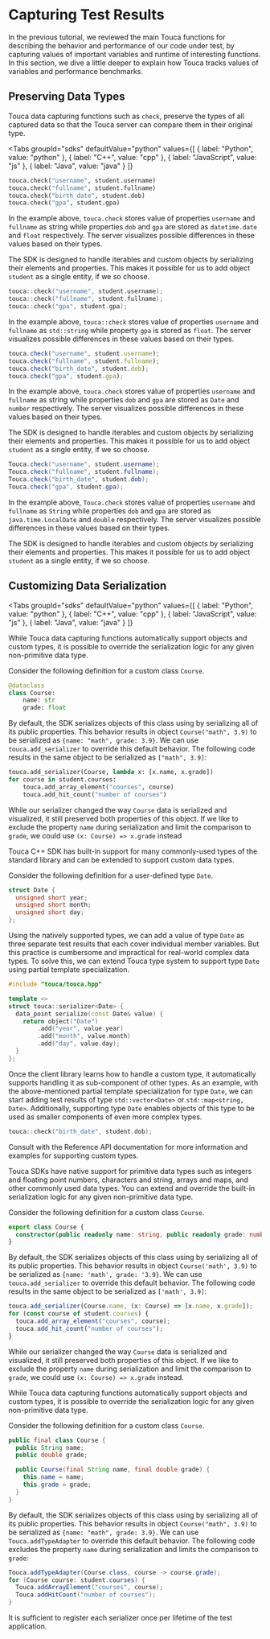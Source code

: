 
# Capturing Test Results

In the previous tutorial, we reviewed the main Touca functions for describing
the behavior and performance of our code under test, by capturing values of
important variables and runtime of interesting functions. In this section, we
dive a little deeper to explain how Touca tracks values of variables and
performance benchmarks.

## Preserving Data Types

Touca data capturing functions such as `check`, preserve the types of all
captured data so that the Touca server can compare them in their original type.

<Tabs
  groupId="sdks"
  defaultValue="python"
  values={[
    { label: "Python", value: "python" },
    { label: "C++", value: "cpp" },
    { label: "JavaScript", value: "js" },
    { label: "Java", value: "java" }
  ]}
>
  <TabItem value="python">

```py
touca.check("username", student.username)
touca.check("fullname", student.fullname)
touca.check("birth_date", student.dob)
touca.check("gpa", student.gpa)
```

In the example above, `touca.check` stores value of properties `username` and
`fullname` as string while properties `dob` and `gpa` are stored as
`datetime.date` and `float` respectively. The server visualizes possible
differences in these values based on their types.

The SDK is designed to handle iterables and custom objects by serializing their
elements and properties. This makes it possible for us to add object `student`
as a single entity, if we so choose.

  </TabItem>
  <TabItem value="cpp">

```cpp
touca::check("username", student.username);
touca::check("fullname", student.fullname);
touca::check("gpa", student.gpa);
```

In the example above, `touca::check` stores value of properties `username` and
`fullname` as `std::string` while property `gpa` is stored as `float`. The
server visualizes possible differences in these values based on their types.

  </TabItem>
  <TabItem value="js">

```ts
touca.check("username", student.username);
touca.check("fullname", student.fullname);
touca.check("birth_date", student.dob);
touca.check("gpa", student.gpa);
```

In the example above, `touca.check` stores value of properties `username` and
`fullname` as string while properties `dob` and `gpa` are stored as `Date` and
`number` respectively. The server visualizes possible differences in these
values based on their types.

The SDK is designed to handle iterables and custom objects by serializing their
elements and properties. This makes it possible for us to add object `student`
as a single entity, if we so choose.

  </TabItem>
  <TabItem value="java">

```java
Touca.check("username", student.username);
Touca.check("fullname", student.fullname);
Touca.check("birth_date", student.dob);
Touca.check("gpa", student.gpa);
```

In the example above, `Touca.check` stores value of properties `username` and
`fullname` as `String` while properties `dob` and `gpa` are stored as
`java.time.LocalDate` and `double` respectively. The server visualizes possible
differences in these values based on their types.

The SDK is designed to handle iterables and custom objects by serializing their
elements and properties. This makes it possible for us to add object `student`
as a single entity, if we so choose.

  </TabItem>
</Tabs>

## Customizing Data Serialization

<Tabs
  groupId="sdks"
  defaultValue="python"
  values={[
    { label: "Python", value: "python" },
    { label: "C++", value: "cpp" },
    { label: "JavaScript", value: "js" },
    { label: "Java", value: "java" }
  ]}
>
  <TabItem value="python">

While Touca data capturing functions automatically support objects and custom
types, it is possible to override the serialization logic for any given
non-primitive data type.

Consider the following definition for a custom class `Course`.

```py
@dataclass
class Course:
    name: str
    grade: float
```

By default, the SDK serializes objects of this class using by serializing all of
its public properties. This behavior results in object `Course("math", 3.9)` to
be serialized as `{name: "math", grade: 3.9}`. We can use `touca.add_serializer`
to override this default behavior. The following code results in the same object
to be serialized as `["math", 3.9]`:

```py
touca.add_serializer(Course, lambda x: [x.name, x.grade])
for course in student.courses:
    touca.add_array_element("courses", course)
    touca.add_hit_count("number of courses")
```

While our serializer changed the way `Course` data is serialized and visualized,
it still preserved both properties of this object. If we like to exclude the
property `name` during serialization and limit the comparison to `grade`, we
could use `(x: Course) => x.grade` instead

  </TabItem>
  <TabItem value="cpp">

Touca C++ SDK has built-in support for many commonly-used types of the standard
library and can be extended to support custom data types.

Consider the following definition for a user-defined type `Date`.

```cpp
struct Date {
  unsigned short year;
  unsigned short month;
  unsigned short day;
};
```

Using the natively supported types, we can add a value of type `Date` as three
separate test results that each cover individual member variables. But this
practice is cumbersome and impractical for real-world complex data types. To
solve this, we can extend Touca type system to support type `Date` using partial
template specialization.

```cpp
#include "touca/touca.hpp"

template <>
struct touca::serializer<Date> {
  data_point serialize(const Date& value) {
    return object("Date")
        .add("year", value.year)
        .add("month", value.month)
        .add("day", value.day);
  }
};
```

Once the client library learns how to handle a custom type, it automatically
supports handling it as sub-component of other types. As an example, with the
above-mentioned partial template specialization for type `Date`, we can start
adding test results of type `std::vector<Date>` or `std::map<string, Date>`.
Additionally, supporting type `Date` enables objects of this type to be used as
smaller components of even more complex types.

```cpp
touca::check("birth_date", student.dob);
```

Consult with the Reference API documentation for more information and examples
for supporting custom types.

  </TabItem>
  <TabItem value="js">

Touca SDKs have native support for primitive data types such as integers and
floating point numbers, characters and string, arrays and maps, and other
commonly used data types. You can extend and override the built-in serialization
logic for any given non-primitive data type.

Consider the following definition for a custom class `Course`.

```ts
export class Course {
  constructor(public readonly name: string, public readonly grade: number) {}
}
```

By default, the SDK serializes objects of this class using by serializing all of
its public properties. This behavior results in object `Course('math', 3.9)` to
be serialized as `{name: 'math', grade: '3.9}`. We can use
`touca.add_serializer` to override this default behavior. The following code
results in the same object to be serialized as `['math', 3.9]`:

```ts
touca.add_serializer(Course.name, (x: Course) => [x.name, x.grade]);
for (const course of student.courses) {
  touca.add_array_element("courses", course);
  touca.add_hit_count("number of courses");
}
```

While our serializer changed the way `Course` data is serialized and visualized,
it still preserved both properties of this object. If we like to exclude the
property `name` during serialization and limit the comparison to `grade`, we
could use `(x: Course) => x.grade` instead.

  </TabItem>
  <TabItem value="java">

While Touca data capturing functions automatically support objects and custom
types, it is possible to override the serialization logic for any given
non-primitive data type.

Consider the following definition for a custom class `Course`.

```java
public final class Course {
  public String name;
  public double grade;

  public Course(final String name, final double grade) {
    this.name = name;
    this.grade = grade;
  }
}
```

By default, the SDK serializes objects of this class using by serializing all of
its public properties. This behavior results in object `Course("math", 3.9)` to
be serialized as `{name: "math", grade: 3.9}`. We can use `Touca.addTypeAdapter`
to override this default behavior. The following code excludes the property
`name` during serialization and limits the comparison to `grade`:

```java
Touca.addTypeAdapter(Course.class, course -> course.grade);
for (Course course: student.courses) {
  Touca.addArrayElement("courses", course);
  Touca.addHitCount("number of courses");
}
```

  </TabItem>
</Tabs>

It is sufficient to register each serializer once per lifetime of the test
application.
